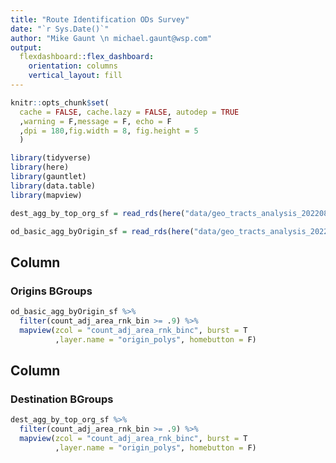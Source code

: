 ```yaml
---
title: "Route Identification ODs Survey"
date: "`r Sys.Date()`"
author: "Mike Gaunt \n michael.gaunt@wsp.com"
output: 
  flexdashboard::flex_dashboard:
    orientation: columns
    vertical_layout: fill
---
```


```r
knitr::opts_chunk$set(
  cache = FALSE, cache.lazy = FALSE, autodep = TRUE
  ,warning = F,message = F, echo = F
  ,dpi = 180,fig.width = 8, fig.height = 5
  )
```

<!--#general comments===========================================================
#~~~~~~~~~~~~~~~~~~~~~~~~~~~~~~~~~~~~~~~~~~~~~~~~~~~~~~~~~~~~~~~~~~~~~~~~~~~~~~~
#
# This is [[insert description here - what it does/solve]]
#
# By: mike gaunt, michael.gaunt@wsp.com
#
# README: [[insert brief readme here]]
#-------- [[insert brief readme here]]
#
# *please use 80 character margins
# *please go to https://pkgs.rstudio.com/flexdashboard/articles/layouts.html
# to explore the different layouts available for the flexdashboard framework
#
#~~~~~~~~~~~~~~~~~~~~~~~~~~~~~~~~~~~~~~~~~~~~~~~~~~~~~~~~~~~~~~~~~~~~~~~~~~~ -->

<!--#library set-up=============================================================
#~~~~~~~~~~~~~~~~~~~~~~~~~~~~~~~~~~~~~~~~~~~~~~~~~~~~~~~~~~~~~~~~~~~~~~~~~~~~~~~
#content in this section should be removed if in production - ok for dev -->
```r
library(tidyverse)
library(here)
library(gauntlet)
library(data.table)
library(mapview)
```

<!--#source helpers/utilities===================================================
#~~~~~~~~~~~~~~~~~~~~~~~~~~~~~~~~~~~~~~~~~~~~~~~~~~~~~~~~~~~~~~~~~~~~~~~~~~~~~~~
#content in this section should be removed if in production - ok for dev -->

<!--#source data================================================================
#~~~~~~~~~~~~~~~~~~~~~~~~~~~~~~~~~~~~~~~~~~~~~~~~~~~~~~~~~~~~~~~~~~~~~~~~~~~~~~~
#content in this section should be removed if in production - ok for dev 
#area to upload data with and to perform initial munging
#please add test data here so that others may use/unit test these scripts -->
```r
dest_agg_by_top_org_sf = read_rds(here("data/geo_tracts_analysis_20220810/dest_agg_by_top_org_sf.rds"))

od_basic_agg_byOrigin_sf = read_rds(here("data/geo_tracts_analysis_20220810/od_basic_agg_byOrigin_sf.rds"))
```

<!--#SECTION NAME===============================================================
#use this header to make demarcations/section in code [delete this line]
#short description -->


Column 
-------------------------------------
    
### Origins BGroups
    
```r
od_basic_agg_byOrigin_sf %>%  
  filter(count_adj_area_rnk_bin >= .9) %>% 
  mapview(zcol = "count_adj_area_rnk_binc", burst = T
          ,layer.name = "origin_polys", homebutton = F)
```

Column 
-------------------------------------

### Destination BGroups
    
```r
dest_agg_by_top_org_sf %>%  
  filter(count_adj_area_rnk_bin >= .9) %>% 
  mapview(zcol = "count_adj_area_rnk_binc", burst = T
          ,layer.name = "origin_polys", homebutton = F)
``` 

<!-- ### Tab {.tabset} -->

<!-- #### Origins -->

<!-- ```{r} -->

<!-- ``` -->

<!-- #### Destinations -->

<!-- ```{r} -->

<!-- ``` -->

<!-- ### {-} -->



<!--end-->






